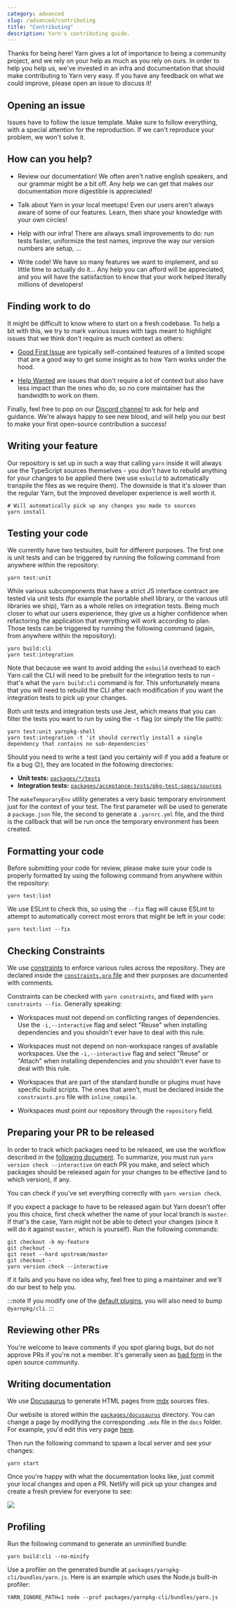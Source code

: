 ```yaml
---
category: advanced
slug: /advanced/contributing
title: "Contributing"
description: Yarn's contributing guide.
---
```


Thanks for being here! Yarn gives a lot of importance to being a community project, and we rely on your help as much as you rely on ours. In order to help you help us, we've invested in an infra and documentation that should make contributing to Yarn very easy. If you have any feedback on what we could improve, please open an issue to discuss it!

## Opening an issue

Issues have to follow the issue template. Make sure to follow everything, with a special attention for the reproduction. If we can't reproduce your problem, we won't solve it.

## How can you help?

- Review our documentation! We often aren't native english speakers, and our grammar might be a bit off. Any help we can get that makes our documentation more digestible is appreciated!

- Talk about Yarn in your local meetups! Even our users aren't always aware of some of our features. Learn, then share your knowledge with your own circles!

- Help with our infra! There are always small improvements to do: run tests faster, uniformize the test names, improve the way our version numbers are setup, ...

- Write code! We have so many features we want to implement, and so little time to actually do it... Any help you can afford will be appreciated, and you will have the satisfaction to know that your work helped literally millions of developers!

## Finding work to do

It might be difficult to know where to start on a fresh codebase. To help a bit with this, we try to mark various issues with tags meant to highlight issues that we think don't require as much context as others:

- [Good First Issue](https://github.com/yarnpkg/berry/issues?q=is%3Aissue+is%3Aopen+label%3A%22good+first+issue%22) are typically self-contained features of a limited scope that are a good way to get some insight as to how Yarn works under the hood.

- [Help Wanted](https://github.com/yarnpkg/berry/issues?q=is%3Aissue+is%3Aopen+label%3A%22help+wanted%22) are issues that don't require a lot of context but also have less impact than the ones who do, so no core maintainer has the bandwidth to work on them.

Finally, feel free to pop on our [Discord channel](https://discordapp.com/invite/yarnpkg) to ask for help and guidance. We're always happy to see new blood, and will help you our best to make your first open-source contribution a success!

## Writing your feature

Our repository is set up in such a way that calling `yarn` inside it will always use the TypeScript sources themselves - you don't have to rebuild anything for your changes to be applied there (we use `esbuild` to automatically transpile the files as we require them). The downside is that it's slower than the regular Yarn, but the improved developer experience is well worth it.

```commandline
# Will automatically pick up any changes you made to sources
yarn install
```

## Testing your code

We currently have two testsuites, built for different purposes. The first one is unit tests and can be triggered by running the following command from anywhere within the repository:

```commandline
yarn test:unit
```

While various subcomponents that have a strict JS interface contract are tested via unit tests (for example the portable shell library, or the various util libraries we ship), Yarn as a whole relies on integration tests. Being much closer to what our users experience, they give us a higher confidence when refactoring the application that everything will work according to plan. Those tests can be triggered by running the following command (again, from anywhere within the repository):

```commandline
yarn build:cli
yarn test:integration
```

Note that because we want to avoid adding the `esbuild` overhead to each Yarn call the CLI will need to be prebuilt for the integration tests to run - that's what the `yarn build:cli` command is for. This unfortunately means that you will need to rebuild the CLI after each modification if you want the integration tests to pick up your changes.

Both unit tests and integration tests use Jest, which means that you can filter the tests you want to run by using the <code>-t</code> flag (or simply the file path):

```commandline
yarn test:unit yarnpkg-shell
yarn test:integration -t 'it should correctly install a single dependency that contains no sub-dependencies'
```

Should you need to write a test (and you certainly will if you add a feature or fix a bug 😉), they are located in the following directories:

- **Unit tests:** [`packages/*/tests`](https://github.com/search?utf8=%E2%9C%93&q=repo%3Ayarnpkg%2Fberry+filename%3Atest.ts+language%3ATypeScript+language%3ATypeScript&type=Code&ref=advsearch&l=TypeScript&l=TypeScript)
- **Integration tests:** [`packages/acceptance-tests/pkg-test-specs/sources`](https://github.com/yarnpkg/berry/tree/master/packages/acceptance-tests/pkg-tests-specs/sources)

The `makeTemporaryEnv` utility generates a very basic temporary environment just for the context of your test. The first parameter will be used to generate a `package.json` file, the second to generate a `.yarnrc.yml` file, and the third is the callback that will be run once the temporary environment has been created.

## Formatting your code

Before submitting your code for review, please make sure your code is properly formatted by using the following command from anywhere within the repository:

```commandline
yarn test:lint
```

We use ESLint to check this, so using the <code>--fix</code> flag will cause ESLint to attempt to automatically correct most errors that might be left in your code:

```commandline
yarn test:lint --fix
```

## Checking Constraints

We use [constraints](/features/constraints) to enforce various rules across the repository. They are declared inside the [`constraints.pro` file](https://github.com/yarnpkg/berry/blob/master/constraints.pro) and their purposes are documented with comments.

Constraints can be checked with `yarn constraints`, and fixed with `yarn constraints --fix`. Generally speaking:

- Workspaces must not depend on conflicting ranges of dependencies. Use the `-i,--interactive` flag and select "Reuse" when installing dependencies and you shouldn't ever have to deal with this rule.

- Workspaces must not depend on non-workspace ranges of available workspaces. Use the `-i,--interactive` flag and select "Reuse" or "Attach" when installing dependencies and you shouldn't ever have to deal with this rule.

- Workspaces that are part of the standard bundle or plugins must have specific build scripts. The ones that aren't, must be declared inside the `constraints.pro` file with `inline_compile`.

- Workspaces must point our repository through the `repository` field.

## Preparing your PR to be released

In order to track which packages need to be released, we use the workflow described in the [following document](/features/release-workflow). To summarize, you must run `yarn version check --interactive` on each PR you make, and select which packages should be released again for your changes to be effective (and to which version), if any.

You can check if you've set everything correctly with `yarn version check`.

If you expect a package to have to be released again but Yarn doesn't offer you this choice, first check whether the name of your local branch is `master`. If that's the case, Yarn might not be able to detect your changes (since it will do it against `master`, which is yourself). Run the following commands:

```commandline
git checkout -b my-feature
git checkout -
git reset --hard upstream/master
git checkout -
yarn version check --interactive
```

If it fails and you have no idea why, feel free to ping a maintainer and we'll do our best to help you.

:::note
If you modify one of the [default plugins](https://github.com/yarnpkg/berry#default-plugins), you will also need to bump `@yarnpkg/cli`.
:::

## Reviewing other PRs

You're welcome to leave comments if you spot glaring bugs, but do not approve PRs if you're not a member.
It's generally seen as [bad form](https://twitter.com/brian_d_vaughn/status/1224051534536667137) in the open source community.

## Writing documentation

We use [Docusaurus](https://docusaurus.io/docs) to generate HTML pages from [mdx](https://mdxjs.com/docs/) sources files.

Our website is stored within the [`packages/docusaurus`](https://github.com/yarnpkg/berry/tree/master/packages/docusaurus) directory. You can change a page by modifying the corresponding `.mdx` file in the `docs` folder. For example, you'd edit this very page [here](https://github.com/yarnpkg/berry/blob/master/packages/docusaurus/docs/advanced/04-technical/contributing.mdx).

Then run the following command to spawn a local server and see your changes:

```commandline
yarn start
```

Once you're happy with what the documentation looks like, just commit your local changes and open a PR. Netlify will pick up your changes and create a fresh preview for everyone to see:

![](https://user-images.githubusercontent.com/1037931/61949789-3cc09300-afac-11e9-9817-89e97771a4e1.png)

## Profiling

Run the following command to generate an unminified bundle:

```commandline
yarn build:cli --no-minify
```

Use a profiler on the generated bundle at `packages/yarnpkg-cli/bundles/yarn.js`. Here is an example which uses the Node.js built-in profiler:

```commandline
YARN_IGNORE_PATH=1 node --prof packages/yarnpkg-cli/bundles/yarn.js
```
